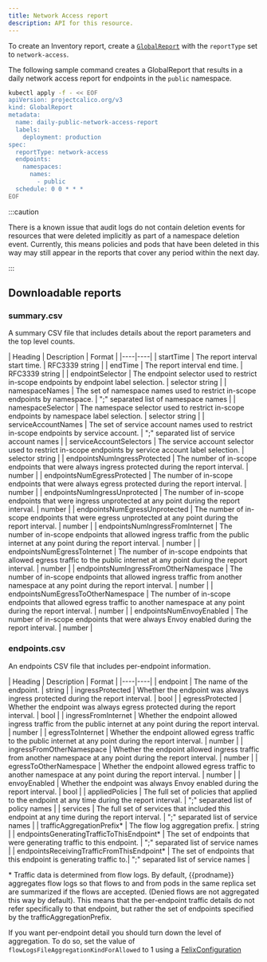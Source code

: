 ```yaml
---
title: Network Access report
description: API for this resource. 
---
```


To create an Inventory report, create a [`GlobalReport`](../resources/globalreport.mdx) with the `reportType`
set to `network-access`.

The following sample command creates a GlobalReport that results in a daily network access report for
endpoints in the `public` namespace.

```bash
kubectl apply -f - << EOF
apiVersion: projectcalico.org/v3
kind: GlobalReport
metadata:
  name: daily-public-network-access-report
  labels:
    deployment: production
spec:
  reportType: network-access
  endpoints:
    namespaces:
      names:
        - public
  schedule: 0 0 * * *
EOF
```

:::caution

There is a known issue that audit logs do not contain deletion events for resources that were
deleted implicitly as part of a namespace deletion event. Currently, this means policies and pods that have been
deleted in this way may still appear in the reports that cover any period within the next day.

:::

## Downloadable reports

### summary.csv

A summary CSV file that includes details about the report parameters and the top level counts.

| Heading | Description | Format |
|----|----|
| startTime                             | The report interval start time. | RFC3339 string |
| endTime                               | The report interval end time. | RFC3339 string |
| endpointSelector                      | The endpoint selector used to restrict in-scope endpoints by endpoint label selection. | selector string |
| namespaceNames                        | The set of namespace names used to restrict in-scope endpoints by namespace. | ";" separated list of namespace names |
| namespaceSelector                     | The namespace selector used to restrict in-scope endpoints by namespace label selection. | selector string |
| serviceAccountNames                   | The set of service account names used to restrict in-scope endpoints by service account. | ";" separated list of service account names |
| serviceAccountSelectors               | The service account selector used to restrict in-scope endpoints by service account label selection. | selector string |
| endpointsNumIngressProtected          | The number of in-scope endpoints that were always ingress protected during the report interval. | number |
| endpointsNumEgressProtected           | The number of in-scope endpoints that were always egress protected during the report interval. | number |
| endpointsNumIngressUnprotected        | The number of in-scope endpoints that were ingress unprotected at any point during the report interval. | number |
| endpointsNumEgressUnprotected         | The number of in-scope endpoints that were egress unprotected at any point during the report interval. | number |
| endpointsNumIngressFromInternet       | The number of in-scope endpoints that allowed ingress traffic from the public internet at any point during the report interval. | number |
| endpointsNumEgressToInternet          | The number of in-scope endpoints that allowed egress traffic to the public internet at any point during the report interval. | number |
| endpointsNumIngressFromOtherNamespace | The number of in-scope endpoints that allowed ingress traffic from another namespace at any point during the report interval. | number |
| endpointsNumEgressToOtherNamespace    | The number of in-scope endpoints that allowed egress traffic to another namespace at any point during the report interval. | number |
| endpointsNumEnvoyEnabled              | The number of in-scope endpoints that were always Envoy enabled during the report interval. | number |

### endpoints.csv

An endpoints CSV file that includes per-endpoint information.

| Heading | Description | Format |
|----|----|
| endpoint                                    | The name of the endpoint. | string |
| ingressProtected                            | Whether the endpoint was always ingress protected during the report interval. | bool |
| egressProtected                             | Whether the endpoint was always egress protected during the report interval. | bool |
| ingressFromInternet                         | Whether the endpoint allowed ingress traffic from the public internet at any point during the report interval. | number |
| egressToInternet                            | Whether the endpoint allowed egress traffic to the public internet at any point during the report interval. | number |
| ingressFromOtherNamespace                   | Whether the endpoint allowed ingress traffic from another namespace at any point during the report interval. | number |
| egressToOtherNamespace                      | Whether the endpoint allowed egress traffic to another namespace at any point during the report interval. | number |
| envoyEnabled                                | Whether the endpoint was always Envoy enabled during the report interval. | bool |
| appliedPolicies                             | The full set of policies that applied to the endpoint at any time during the report interval. | ";" separated list of policy names |
| services                                    | The full set of services that included this endpoint at any time during the report interval. | ";" separated list of service names |
| trafficAggregationPrefix\*                  | The flow log aggregation prefix. | string |
| endpointsGeneratingTrafficToThisEndpoint\*  | The set of endpoints that were generating traffic to this endpoint. | ";" separated list of service names |
| endpointsReceivingTrafficFromThisEndpoint\* | The set of endpoints that this endpoint is generating traffic to.| ";" separated list of service names |

\* Traffic data is determined from flow logs. By default, {{prodname}} aggregates flow logs so that flows to
   and from pods in the same replica set are summarized if the flows are accepted. (Denied flows are not aggregated this
   way by default). This means that the per-endpoint traffic details do not refer specifically to that endpoint, but
   rather the set of endpoints specified by the trafficAggregationPrefix.

   If you want per-endpoint detail you should turn down the level of aggregation.  To do so,
   set the value of `flowLogsFileAggregationKindForAllowed` to 1 using a [FelixConfiguration][felixconfig]

[felixconfig]: /reference/resources/felixconfig
